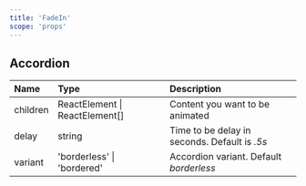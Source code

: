 ```yaml
---
title: 'FadeIn'
scope: 'props'
---
```


## Accordion

| Name     | Type                           | Description                                   |
| :------- | :----------------------------- | :-------------------------------------------- |
| children | ReactElement \| ReactElement[] | Content you want to be animated               |
| delay    | string                         | Time to be delay in seconds. Default is _.5s_ |
| variant  | 'borderless' \| 'bordered'     | Accordion variant. Default _borderless_       |
